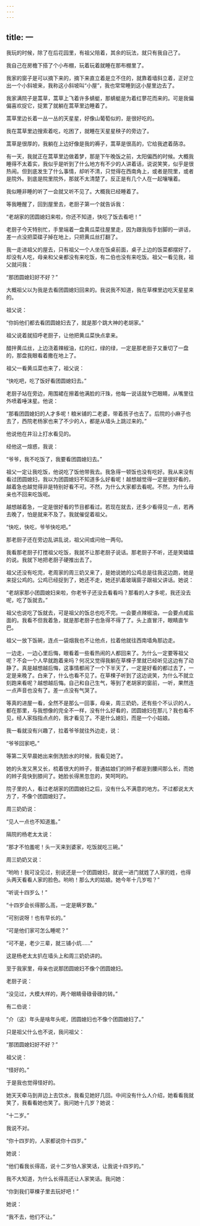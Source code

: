 ```yaml
---
---
---
```

title: 一
---



我玩的时候，除了在后花园里，有祖父陪着，其余的玩法，就只有我自己了。

我自己在房檐下搭了个小布棚，玩着玩着就睡在那布棚里了。

我家的窗子是可以摘下来的，摘下来直立着是立不住的，就靠着墙斜立着，正好立出一个小斜坡来，我称这小斜坡叫“小屋”，我也常常睡到这小屋里边去了。

我家满院子是蒿草，蒿草上飞着许多蜻蜓，那蜻蜓是为着红蓼花而来的。可是我偏偏喜欢捉它，捉累了就躺在蒿草里边睡着了。

蒿草里边长着一丛一丛的天星星，好像山葡萄似的，是很好吃的。

我在蒿草里边搜索着吃，吃困了，就睡在天星星秧子的旁边了。

蒿草是很厚的，我躺在上边好像是我的褥子，蒿草是很高的，它给我遮着荫凉。

有一天，我就正在蒿草里边做着梦，那是下午晚饭之前，太阳偏西的时候。大概我睡得不太着实，我似乎是听到了什么地方有不少的人讲着话，说说笑笑，似乎是很热闹。但到底发生了什么事情，却听不清，只觉得在西南角上，或者是院里，或者是院外。到底是院里院外，那就不太清楚了。反正是有几个人在一起嚷嚷着。

我似睡非睡的听了一会就又听不见了。大概我已经睡着了。

等我睡醒了，回到屋里去，老厨子第一个就告诉我：

“老胡家的团圆媳妇来啦，你还不知道，快吃了饭去看吧！”

老厨子今天特别忙，手里端着一盘黄瓜菜往屋里走，因为跟我指手划脚的一讲话，差一点没把菜碟子掉在地上，只把黄瓜丝打翻了。

我一走进祖父的屋去，只有祖父一个人坐在饭桌前面，桌子上边的饭菜都摆好了，却没有人吃，母亲和父亲都没有来吃饭，有二伯也没有来吃饭。祖父一看见我，祖父就问我：

“那团圆媳妇好不好？”

大概祖父以为我是去看团圆媳妇回来的。我说我不知道，我在草棵里边吃天星星来的。

祖父说：

“你妈他们都去看团圆媳妇去了，就是那个跳大神的老胡家。”

祖父说着就招呼老厨子，让他把黄瓜菜快点拿来。

醋拌黄瓜丝，上边浇着辣椒油，红的红，绿的绿，一定是那老厨子又重切了一盘的，那盘我眼看着撒在地上了。

祖父一看黄瓜菜也来了，祖父说：

“快吃吧，吃了饭好看团圆媳妇去。”

老厨子站在旁边，用围裙在擦着他满脸的汗珠，他每一说话就乍巴眼睛，从嘴里往外喷着唾沫星。他说：

“那看团圆媳妇的人才多呢！粮米铺的二老婆，带着孩子也去了。后院的小麻子也去了，西院老杨家也来了不少的人，都是从墙头上跳过来的。”

他说他在井沿上打水看见的。

经他这一煊惑，我说：

“爷爷，我不吃饭了，我要看团圆媳妇去。”

祖父一定让我吃饭，他说吃了饭他带我去。我急得一顿饭也没有吃好。我从来没有看过团圆媳妇，我以为团圆媳妇不知道多么好看呢！越想越觉得一定是很好看的，越着急也越觉得非是特别好看不可。不然，为什么大家都去看呢。不然，为什么母亲也不回来吃饭呢。

越想越着急，一定是很好看的节目都看过。若现在就去，还多少看得见一点，若再去晚了，怕是就来不及了。我就催促着祖父。

“快吃，快吃，爷爷快吃吧。”

那老厨子还在旁边乱讲乱说，祖父间或问他一两句。

我看那老厨子打搅祖父吃饭，我就不让那老厨子说话。那老厨子不听，还是笑嬉嬉的说。我就下地把老厨子硬推出去了。

祖父还没有吃完，老周家的周三奶又来了，是她说她的公鸡总是往我这边跑，她是来捉公鸡的。公鸡已经捉到了，她还不走，她还扒着玻璃窗子跟祖父讲话。她说：

“老胡家那小团圆媳妇来啦，你老爷子还没去看看吗？那看的人才多呢，我还没去呢，吃了饭就去。”

祖父也说吃了饭就去，可是祖父的饭总也吃不完。一会要点辣椒油，一会要点咸盐面的。我看不但我着急，就是那老厨子也急得不得了了。头上直冒汗，眼睛直乍巴。

祖父一放下饭碗，连点一袋烟我也不让他点，拉着他就往西南墙角那边走。

一边走，一边心里后悔，眼看着一些看热闹的人都回来了。为什么一定要等祖父呢？不会一个人早就跑着来吗？何况又觉得我躺在草棵子里就已经听见这边有了动静了。真是越想越后悔，这事情都闹了一个下半天了，一定是好看的都过去了，一定是来晚了。白来了，什么也看不见了。在草棵子听到了这边说笑，为什么不就立刻跑来看呢？越想越后悔。自己和自己生气，等到了老胡家的窗前，一听，果然连一点声音也没有了。差一点没有气哭了。

等真的进屋一看，全然不是那么一回事，母亲，周三奶奶，还有些个不认识的人，都在那里，与我想像的完全不一样，没有什么好看的，团圆媳妇在那儿？我也看不见，经人家指指点点的，我才看见了。不是什么媳妇，而是一个小姑娘。

我一看就没有兴趣了，拉着爷爷就往外边走，说：

“爷爷回家吧。”

等第二天早晨她出来倒洗脸水的时候，我看见她了。

她的头发又黑又长，梳着很大的辫子，普通姑娘们的辫子都是到腰间那么长，而她的辫子竟快到膝间了。她脸长得黑忽忽的，笑呵呵的。

院子里的人，看过老胡家的团圆媳妇之后，没有什么不满意的地方。不过都说太大方了，不像个团圆媳妇了。

周三奶奶说：

“见人一点也不知道羞。”

隔院的杨老太太说：

“那才不怕羞呢！头一天来到婆家，吃饭就吃三碗。”

周三奶奶又说：

“哟哟！我可没见过，别说还是一个团圆媳妇，就说一进门就姓了人家的姓，也得头两天看看人家的脸色。哟哟！那么大的姑娘。她今年十几岁啦？”

“听说十四岁么！”

“十四岁会长得那么高，一定是瞒岁数。”

“可别说呀！也有早长的。”

“可是他们家可怎么睡呢？”

“可不是，老少三辈，就三铺小炕……”

这是杨老太太扒在墙头上和周三奶奶讲的。

至于我家里，母亲也说那团圆媳妇不像个团圆媳妇。

老厨子说：

“没见过，大模大样的，两个眼睛骨碌骨碌的转。”

有二伯说：

“介（这）年头是啥年头呢，团圆媳妇也不像个团圆媳妇了。”

只是祖父什么也不说，我问祖父：

“那团圆媳妇好不好？”

祖父说：

“怪好的。”

于是我也觉得怪好的。

她天天牵马到井边上去饮水，我看见她好几回。中间没有什么人介绍，她看看我就笑了，我看看她也笑了。我问她十几岁？她说：

“十二岁。”

我说不对。

“你十四岁的，人家都说你十四岁。”

她说：

“他们看我长得高，说十二岁怕人家笑话，让我说十四岁的。”

我不大知道，为什么长得高还让人家笑话。我问她：

“你到我们草棵子里去玩好吧！”

她说：

“我不去，他们不让。”